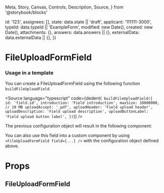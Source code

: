   Meta,
  Story,
  Canvas,
  Controls,
  Description,
  Source,
} from '@storybook/blocks'


  id: '123',
  assignees: [],
  state: data.state || 'draft',
  applicant: '111111-3000',
  typeId: data.typeId || 'ExampleForm',
  modified: new Date(),
  created: new Date(),
  attachments: {},
  answers: data.answers || {},
  externalData: data.externalData || {},
})

<Meta of={FileUploadFormFieldStories} />

# FileUploadFormField

### Usage in a template

You can create a FileUploadFormField using the following function `buildFileUploadField`.

<Source
  language="typescript"
  code={dedent(`
    buildFileUploadField({
      id: 'field.id',
      introduction: 'Field introduction',
      maxSize: 10000000, // 10 MB
      uploadAccept: '.pdf',
      uploadHeader: 'Field upload header',
      uploadDescription: 'Field upload description',
      uploadButtonLabel: 'Field upload button label',
    })`)}
/>

The previous configuration object will result in the following component:

<Canvas>
  <Story of={FileUploadFormFieldStories.Default} />
</Canvas>

You can also use this field into a custom component by using `<FileUploadFormField field={...} />` with the configuration object defined above.

# Props

## FileUploadFormField

<Controls />
